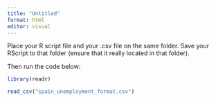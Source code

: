 ---
title: "Untitled"
format: html
editor: visual
---

Place your R script file and your .csv file on the same folder. Save your RScript to that folder (ensure that it really located in that folder).

Then run the code below:

```{r}
library(readr)
```

```{r}
read_csv("spain_unemployment_format.csv")
```

